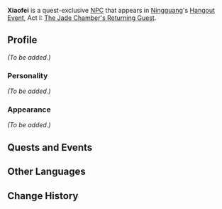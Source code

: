 {{Meta
<!-- Remove this template after adding the missing info -->
|missing_NPC_profile  = yes
}}
{{Character Infobox
|type             = Quest NPC
|image            = NPC Xiaofei.png
|region           = Liyue
}}
'''Xiaofei''' is a quest-exclusive [[NPC]] that appears in [[Ningguang]]'s [[Hangout Event]], Act I: [[The Jade Chamber's Returning Guest]].
<!--
==Location==
<gallery>
NPC Location Xiaofei, Yingfeng & Little Bin.png|Xiaofei's location
NPC Location Xiaofei, Yingfeng & Little Bin Context.png|Additional context
</gallery>
-->
==Profile==
<!-- detailed story/lore information goes here -->
''(To be added.)''

===Personality===
''(To be added.)''

===Appearance===
''(To be added.)''

==Quests and Events==
{{Quests and Events}}

==Other Languages==
{{Other Languages
|default_hidden = 1
|en      = Xiaofei
|zhs     = 晓飞
|zhs_rm  = Xiǎofēi
|zht     = 曉飛
|zht_rm  = Xiǎofēi
|ja      = 暁飛
|ja_rm   = Akihi
|ko      = 효비
|ko_rm   = Hyobi
|es      = Xiaofei
|fr      = Xiaofei
|ru      = Сяо Фэй
|th      = Xiaofei
|vi      = Xiaofei
|de      = Xiaofei
|id      = Xiaofei
|pt      = Xiaofei
|tr      = Xiaofei
|it      = Xiaofei
}}

==Change History==
{{Change History|2.4}}
<!--
==References==
{{Reflist}}-->